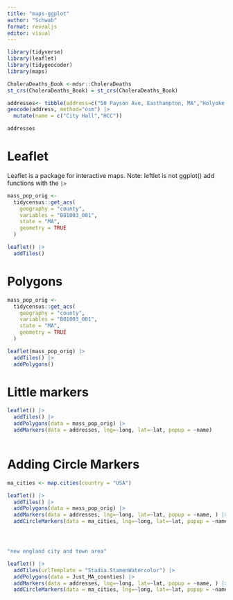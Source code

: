 ```yaml
---
title: "maps-ggplot"
author: "Schwab"
format: revealjs
editor: visual
---
```


```r
library(tidyverse)
library(leaflet)
library(tidygeocoder)
library(maps)

CholeraDeaths_Book <-mdsr::CholeraDeaths
st_crs(CholeraDeaths_Book) = st_crs(CholeraDeaths_Book) 
```

<!-- Let's find the latitude and longitude for a couple of places. -->

```r

addresses<- tibble(address=c("50 Payson Ave, Easthampton, MA","Holyoke Community College, Holyoke,MA")) |>
geocode(address, method="osm") |>
  mutate(name = c("City Hall","HCC"))

addresses
```

<!-- Let's plot those with ggplot. -->

<!-- ```{r} -->
<!-- ggplot(addresses) + -->
<!--   geom_point(aes(long,lat))  -->
<!--   #coord_quickmap() -->


<!-- ``` -->

<!-- Not very exciting. We'll add it it in a moment. -->

<!-- Let's build a map of Massachusetts with the map_data() function -->

<!-- ```{r} -->
<!-- ma_counties <- map_data("county", "massachusetts") %>%  -->
<!--   select( long, lat, group, id = subregion) -->

<!-- head(ma_counties) -->

<!-- ``` -->

<!-- Notice there are a lot of points for barnstable. Those are the vertices of a polygon. Let's draw the polygon with the points. -->

<!-- ```{r} -->
<!-- ma_counties |> ggplot(aes(long,lat,group=group))+ -->
<!--   geom_polygon(fill = "white", colour = "grey50")+ -->
<!--   geom_point()+ -->
<!--   coord_quickmap() -->
<!-- ``` -->

<!-- Let's grab just Massachusetts cities from the data frame us.cities. -->

<!-- ```{r} -->
<!-- ma_cities <- us.cities %>%  -->
<!--   filter(country.etc =="MA") |> -->
<!--   select(name, long, lat) -->

<!-- head(ma_cities) -->
<!-- ``` -->

<!-- Exercise: Plot MA cities onto our county map. -->

<!-- ```{r} -->
<!-- ma_counties |> ggplot(aes(long,lat))+ -->
<!--   geom_polygon(fill = "white", colour = "grey50",aes(group=group)) + -->
<!--   #geom_point(data=ma_cities,.......) -->

<!--   coord_quickmap() -->
<!-- ``` -->

<!-- ```{r} -->
<!-- class(ma_counties) -->
<!-- class(ma_cities) -->
<!-- ``` -->

<!-- Let's get some more accurate government data. -->

<!-- [Go here](https://www.census.gov/geographies/mapping-files/time-series/geo/cartographic-boundary.html) and download some shape files. -->

<!-- Saving them will be a bit of work. First we need to find those files. -->

<!-- ```{r} -->
<!-- states <- read_sf("~/Documents/MTH_190_Intro_to_DS/course-materials/cb_2021_us_state_500k") |> -->
<!--   sf::st_transform('+proj=longlat +datum=WGS84') -->

<!-- counties <- read_sf("~/Documents/MTH_190_Intro_to_DS/course-materials/cb_2021_us_county_5m") |> -->
<!--   st_transform('+proj=longlat +datum=WGS84') -->
<!-- ``` -->

# Leaflet

Leaflet is a package for interactive maps. Note: leftlet is not ggplot() add functions with the `|>`

```r
mass_pop_orig <- 
  tidycensus::get_acs(
    geography = "county", 
    variables = "B01003_001", 
    state = "MA",
    geometry = TRUE
  ) 

leaflet() |>
  addTiles() 
```

# Polygons

```r
mass_pop_orig <- 
  tidycensus::get_acs(
    geography = "county", 
    variables = "B01003_001", 
    state = "MA",
    geometry = TRUE
  ) 

leaflet(mass_pop_orig) |>
  addTiles() |>
  addPolygons()
```

# Little markers

```r

leaflet() |>
  addTiles() |>
  addPolygons(data = mass_pop_orig) |>
  addMarkers(data = addresses, lng=~long, lat=~lat, popup = ~name)
  
```

# Adding Circle Markers

```r
ma_cities <- map.cities(country = "USA")

leaflet() |>
  addTiles() |>
  addPolygons(data = mass_pop_orig) |>
  addMarkers(data = addresses, lng=~long, lat=~lat, popup = ~name, ) |>
  addCircleMarkers(data = ma_cities, lng=~long, lat=~lat, popup = ~name, color='black',clusterOptions = markerClusterOptions() ) 
  
```

# 

```r
"new england city and town area"

leaflet() |>
  addTiles(urlTemplate = "Stadia.StamenWatercolor") |>
  addPolygons(data = Just_MA_counties) |>
  addMarkers(data = addresses, lng=~long, lat=~lat, popup = ~name, ) |>
  addCircleMarkers(data = ma_cities, lng=~long, lat=~lat, popup = ~name, color='black',clusterOptions = markerClusterOptions() ) 
```


